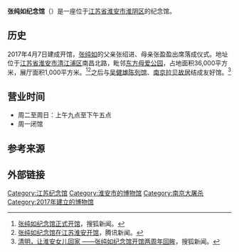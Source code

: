 {{coord|33.60988|N|119.05543|E|format=dms|display=title}}
'''张纯如纪念馆'''（{{lang-en|Iris Chang Memorial Hall}}）是一座位于[[江苏省|江苏省]][[淮安市|淮安市]][[淮阴区|淮阴区]]的纪念馆。

==历史==
2017年4月7日建成开馆，[[张纯如|张纯如]]的父亲张绍进、母亲张盈盈出席落成仪式。地址位于[[江苏省|江苏省]][[淮安市|淮安市]][[清江浦区|清江浦区]]南昌北路，毗邻[[东方母爱公园|东方母爱公园]]，占地面积36,000平方米，展厅面积1,000平方米。<ref>[https://www.sohu.com/a/132543406_119689 张纯如纪念馆正式开馆 ]，搜狐新闻。</ref><ref>[https://js.qq.com/a/20170407/032441.htm?winzoom=1 张纯如纪念馆在江苏淮安开馆]，腾讯新闻。</ref>之后与[[吴健雄陈列馆|吴健雄陈列馆]]、[[南京|南京]][[拉贝故居|拉贝故居]]结成友好馆。<ref>[https://www.sohu.com/a/340398352_99909155 清明，让淮安女儿回家 ——张纯如纪念馆开馆两周年回眸]，搜狐新闻。</ref>

==营业时间==
*周二至周日：上午九点至下午五点
*周一闭馆

==参考来源==
{{reflist}}

==外部链接==

{{南京大屠杀}}
[[Category:江苏纪念馆|Category:江苏纪念馆]]
[[Category:淮安市的博物馆|Category:淮安市的博物馆]]
[[Category:南京大屠杀|Category:南京大屠杀]]
[[Category:2017年建立的博物馆|Category:2017年建立的博物馆]]
{{stub}}
